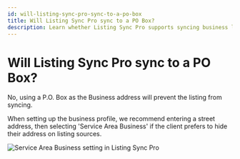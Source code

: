 ```yaml
---
id: will-listing-sync-pro-sync-to-a-po-box
title: Will Listing Sync Pro sync to a PO Box?
description: Learn whether Listing Sync Pro supports syncing business listings with PO Box addresses.
---
```


# Will Listing Sync Pro sync to a PO Box?

No, using a P.O. Box as the Business address will prevent the listing from syncing.

When setting up the business profile, we recommend entering a street address, then selecting 'Service Area Business' if the client prefers to hide their address on listing sources.

![Service Area Business setting in Listing Sync Pro](./img/po-box-10960749661079.jpg)